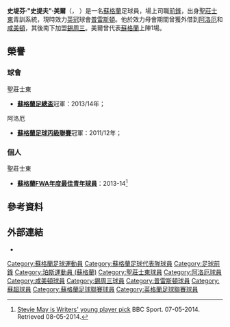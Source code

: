 {{noteTA|G1=足球|G2=蘇超|G3=FAcup
|T=zh-hans:斯蒂韦·梅; zh-hk:史堤夫·美爾;
|1=zh-hans:斯蒂韦; zh-hk:史堤夫;
|2=zh-hans:梅; zh-hk:美爾;
|3=zh-hans:斯蒂文; zh-hk:史堤芬;
}}
{{Infobox football biography
| name = 史堤夫·美爾<br >''Stevie May''
| image = Stevie May 092014.jpg
| image_size = 
| caption = 2014年效力錫周三的美爾
| fullname = Steven May<ref>{{cite news |url=http://www.football-league.co.uk/documents/pages-from-fl-professional-retain-list-free-transfers-2014-15-2.pdf-...549-2491536.pdf |title=The Football League Limited: Club list of registered players as at 16th May 2015 |publisher=The Football League |page=34 |date=16 May 2015 |accessdate=19 June 2015 |deadurl=yes |archiveurl=https://web.archive.org/web/20150616201258/http://www.football-league.co.uk/documents/pages-from-fl-professional-retain-list-free-transfers-2014-15-2.pdf-...549-2491536.pdf |archivedate=2015年6月16日 }}</ref>
| birth_date = {{birth date and age|1992|11|3|df=y}}
| birth_place = [[蘇格蘭|蘇格蘭]][[伯斯_(英國)|珀斯]]
| height = {{height|ft=5|in=10}}
| position = [[前鋒_(足球)|前鋒]]
| currentclub = [[普雷斯顿足球俱乐部|普雷斯頓]]
| clubnumber = 24
| youthyears1 = {{0|0000}}–2009
| youthclubs1 = [[圣庄士东足球俱乐部|聖莊士東]]
| years1 = 2009–2014 | caps1 = 62 | goals1 = 23 | clubs1 = [[圣庄士东足球俱乐部|聖莊士東]]
| years2 = 2011–2012 | caps2 = 22 | goals2 = 19 | clubs2 = → [[艾洛亚竞技足球俱乐部|阿洛厄]]
| years3 = 2012–2013 | caps3 = 33 | goals3 = 25 | clubs3 = → [[咸美顿学院足球俱乐部|咸美頓]]
| years4 = 2014–2015 | caps4 = 39 | goals4 = 7  | clubs4 = [[谢周三足球俱乐部|錫周三]]
| years5 = 2015–     | caps5 = 1  | goals5 = 0 | clubs5 = [[普雷斯顿足球俱乐部|普雷斯頓]]
| nationalyears1 = 2012
| nationalteam1  = [[蘇格蘭20歲以下足球代表隊|蘇格蘭U20]]
| nationalcaps1  = 1
| nationalgoals1 = 0
| nationalyears2 = 2013–2014
| nationalteam2  = [[蘇格蘭21歲以下足球代表隊|蘇格蘭U21]]
| nationalcaps2  = 8
| nationalgoals2 = 2
| nationalyears3 = 2014
| nationalteam3  = [[蘇格蘭足球代表隊|蘇格蘭]]
| nationalcaps3  = 1
| nationalgoals3 = 0
<!-- Infobox is for league stats only. When updating please update pcupdate below in infobox and stats table!-->
| pcupdate = 17:31, 16 May 2015 (UTC)
| ntupdate = 
}}
'''史堤芬·"史提夫"·美爾'''（{{lang-en|'''Steven "Stevie" May'''}}，{{bd|1992年|11月3日|catIDx=May, Stevie}} ）是一名[[蘇格蘭|蘇格蘭]]足球員，場上司職[[前鋒_(足球)|前鋒]]，出身[[圣庄士东足球俱乐部|聖莊士東]]青訓系統，現時效力[[英冠|英冠]]球會[[普雷斯顿足球俱乐部|普雷斯頓]]。他於效力母會期間曾獲外借到[[艾洛亚竞技足球俱乐部|阿洛厄]]和[[咸美顿学院足球俱乐部|咸美頓]]，其後南下加盟[[谢周三足球俱乐部|錫周三]]。美爾曾代表[[蘇格蘭足球代表隊|蘇格蘭]]上陣1場。

==榮譽==
===球會===
;聖莊士東
*'''[[蘇格蘭足總盃|蘇格蘭足總盃]]'''冠軍：2013/14年；

;阿洛厄
*'''[[蘇格蘭足球丙級聯賽|蘇格蘭足球丙級聯賽]]'''冠軍：2011/12年；

===個人===
;聖莊士東
*'''[[蘇格蘭FWA年度最佳青年球員|蘇格蘭FWA年度最佳青年球員]]'''：2013-14<ref>[http://www.bbc.co.uk/sport/0/football/27305511 Stevie May is Writers' young player pick] {{Wayback|url=http://www.bbc.co.uk/sport/0/football/27305511 |date=20141219005205 }} BBC Sport. 07-05-2014. Retrieved 08-05-2014.</ref>

==參考資料==
{{reflist}}

==外部連結==
*{{soccerbase|51464}}

{{蘇格蘭FWA年度最佳青年球員}}

{{DEFAULTSORT:May, Stevie}}
[[Category:蘇格蘭足球運動員|Category:蘇格蘭足球運動員]]
[[Category:蘇格蘭足球代表隊球員|Category:蘇格蘭足球代表隊球員]]
[[Category:足球前鋒|Category:足球前鋒]]
[[Category:珀斯運動員_(蘇格蘭)|Category:珀斯運動員 (蘇格蘭)]]
[[Category:聖莊士東球員|Category:聖莊士東球員]]
[[Category:阿洛厄球員|Category:阿洛厄球員]]
[[Category:咸美頓球員|Category:咸美頓球員]]
[[Category:錫周三球員|Category:錫周三球員]]
[[Category:普雷斯頓球員|Category:普雷斯頓球員]]
[[Category:蘇超球員|Category:蘇超球員]]
[[Category:蘇格蘭足球聯賽球員|Category:蘇格蘭足球聯賽球員]]
[[Category:英格蘭足球聯賽球員|Category:英格蘭足球聯賽球員]]